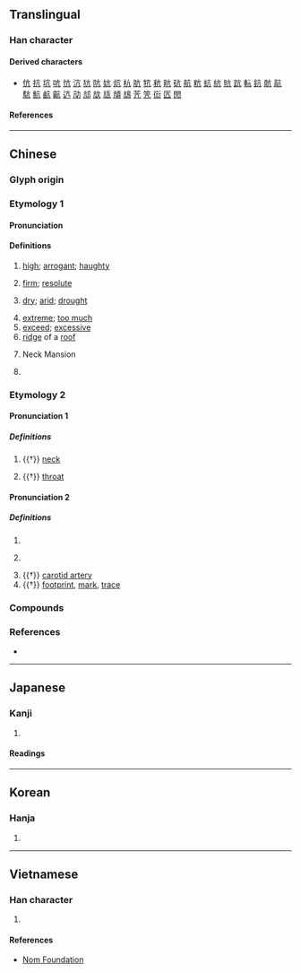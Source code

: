{{character info/new}}
==Translingual==

===Han character===
{{Han char|rn=8|rad=亠|as=02|sn=4|four=00217|canj=YHN|ids=⿱亠几}}

====Derived characters====
* [[伉]] [[抗]] [[坑]] [[吭]] [[忼]] [[沆]] [[犺]] [[阬]] [[妔]] [[炕]] [[杭]] [[肮]] [[牨]] [[秔]] [[㽘]] [[砊]] [[航]] [[粇]] [[蚢]] [[䋁]] [[貥]] [[䟘]] [[䡉]] [[鈧]] [[骯]] [[髚]] [[䭺]] [[魧]] [[䴚]] [[䶳]] [[迒]] [[劥]] [[邟]] [[㰠]] [[㼚]] [[頏]] [[䲳]] [[苀]] [[笐]] [[䘕]] [[匟]] [[閌]]

====References====
{{Han ref|kx=0088.040|dkj=00288|dj=0185.010|hdz=10280.010|uh=4EA2}}

----

==Chinese==
{{zh-forms}}

===Glyph origin===
{{Han etym}}

===Etymology 1===

====Pronunciation====
{{zh-pron
|m=kàng
|c=kong3
|mc=2
|oc=n,2
|cat=
}}

====Definitions====
{{zh-hanzi}}

# [[high]]; [[arrogant]]; [[haughty]]
#: {{zh-x|高亢|(of sound) loud and sonorous; excited; high spirits; (of appearance) haughty}}
#: {{zh-x|不卑不亢|neither obsequious nor supercilious}}
# [[firm]]; [[resolute]]
#: {{zh-x|亢直|upright and outspoken}}
# [[dry]]; [[arid]]; [[drought]]
#: {{zh-x|亢旱|severe drought}} {{attention|zh|Does 亢 mean "extreme" here?}}
# [[extreme]]; [[too much]]
# [[exceed]]; [[excessive]]
# [[ridge]] of a [[roof]]
# {{zh-div|宿}} Neck Mansion {{gloss|one of {{w|Twenty-Eight Mansions}}}}
# {{surname|zh}}

===Etymology 2===

====Pronunciation 1====
{{zh-pron
|m=gāng
|c=gong1
|mc=1
|oc=1
|cat=
}}

=====Definitions=====
{{zh-hanzi}}

# {{†}} [[neck]]
#: {{zh-alt-inline|頏|肮}}
# {{†}} [[throat]]
#: {{zh-alt-inline|頏|肮}}

====Pronunciation 2====
{{zh-pron
|m=háng
|cat=
}}

=====Definitions=====
{{zh-hanzi}}

# {{n-g|Variant pronunciation of sense “neck” above.}}
# {{n-g|Variant pronunciation of sense “throat” above.}}
#: {{zh-alt-inline|吭}}
# {{†}} [[carotid artery]]
# {{†}} [[footprint]], [[mark]], [[trace]]
#: {{zh-alt-inline|迒}}

===Compounds===
{{zh-der|不亢不卑|不卑不亢|亢奮|亢宗|亢旱|亢直|亢禮|亢身|亢進|亢陽|亢龍有悔|批亢擣虛|矯亢|藏頭亢腦|高亢}}

===References===
* {{R:DKJ}}

----

==Japanese==

===Kanji===
{{ja-kanji|grade=|rs=亠02}}

# {{rfdef|ja|sort=亠02}}

====Readings====
{{ja-readings
|on=こう
|kun=たかぶ-る
}}

----

==Korean==

===Hanja===
{{ko-hanja|항}}

# {{rfdef|ko|sort=亠02}}

----

==Vietnamese==

===Han character===
{{vi-readings|reading=[[cang]], [[khảng]]|rs=亠02}}

# {{rfdef|vi|sort=亠02}}

====References====
* [http://nomfoundation.org/common/nom_details.php?codepoint=4ea2 Nom Foundation]

{{cln|vi|Han tu}}